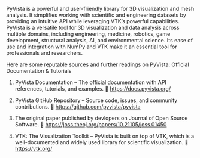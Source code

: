 PyVista is a powerful and user-friendly library for 3D visualization and mesh analysis. It simplifies working with scientific and engineering datasets by providing an intuitive API while leveraging VTK's powerful capabilities.
PyVista is a versatile tool for 3D visualization and data analysis across multiple domains, including engineering, medicine, robotics, game development, structural analysis, AI, and environmental science. Its ease of use and integration with NumPy and VTK make it an essential tool for professionals and researchers.

Here are some reputable sources and further readings on PyVista:
Official Documentation & Tutorials

1. PyVista Documentation – The official documentation with API references, tutorials, and examples.
    🔗 <https://docs.pyvista.org/>

2. PyVista GitHub Repository – Source code, issues, and community contributions.
    🔗 <https://github.com/pyvista/pyvista>

3. The original paper published by devlopers on Journal of Open Source Software.
    🔗 <https://joss.theoj.org/papers/10.21105/joss.01450>

4. VTK: The Visualization Toolkit – PyVista is built on top of VTK, which is a well-documented and widely used library for scientific visualization.
    🔗 <https://vtk.org/>
